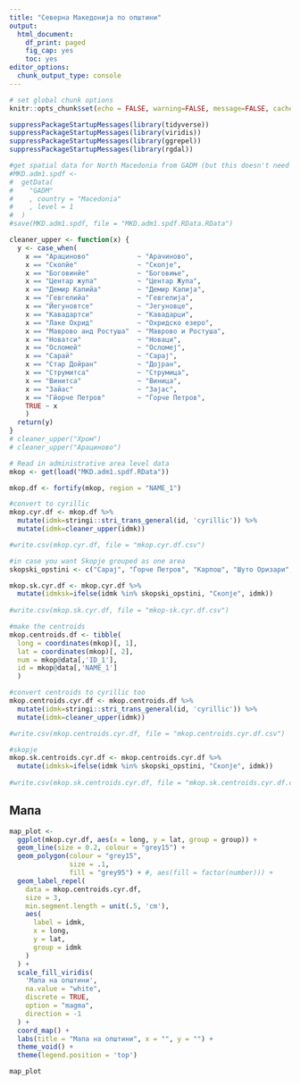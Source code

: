 ```yaml
---
title: "Северна Македонија по општини"
output:
  html_document:
    df_print: paged
    fig_cap: yes
    toc: yes
editor_options:
  chunk_output_type: console
---
```


```r
# set global chunk options
knitr::opts_chunk$set(echo = FALSE, warning=FALSE, message=FALSE, cache=FALSE)
```

```r
suppressPackageStartupMessages(library(tidyverse))
suppressPackageStartupMessages(library(viridis))
suppressPackageStartupMessages(library(ggrepel))
suppressPackageStartupMessages(library(rgdal))
```

```r
#get spatial data for North Macedonia from GADM (but this doesn't need to be run every time)
#MKD.adm1.spdf <- 
#  getData(
#    "GADM"
#    , country = "Macedonia"
#    , level = 1
#  )
#save(MKD.adm1.spdf, file = "MKD.adm1.spdf.RData.RData")
```

```r
cleaner_upper <- function(x) {
  y <- case_when(
    x == "Арациново"            ~ "Арачиново",
    x == "Скопйе"               ~ "Скопје",
    x == "Боговинйе"            ~ "Боговиње",
    x == "Центар жупа"          ~ "Центар Жупа",
    x == "Демир Капийа"         ~ "Демир Капија",
    x == "Гевгелийа"            ~ "Гевгелија",
    x == "Йегуновтсе"           ~ "Јегуновце",
    x == "Кавадартси"           ~ "Кавадарци",
    x == "Лаке Охрид"           ~ "Охридско езеро",
    x == "Маврово анд Ростуша"  ~ "Маврово и Ростуша",
    x == "Новатси"              ~ "Новаци",
    x == "Осломей"              ~ "Осломеј",
    x == "Сарай"                ~ "Сарај",
    x == "Стар Дойран"          ~ "Дојран",
    x == "Струмитса"            ~ "Струмица",
    x == "Винитса"              ~ "Виница",
    x == "Зайас"                ~ "Зајас",
    x == "Гйорче Петров"        ~ "Ѓорче Петров",
    TRUE ~ x
    )
  return(y)
}
# cleaner_upper("Хром")
# cleaner_upper("Арациново")
```


```r
# Read in administrative area level data
mkop <- get(load("MKD.adm1.spdf.RData"))

mkop.df <- fortify(mkop, region = "NAME_1")

#convert to cyrillic
mkop.cyr.df <- mkop.df %>%
  mutate(idmk=stringi::stri_trans_general(id, 'cyrillic')) %>% 
  mutate(idmk=cleaner_upper(idmk))

#write.csv(mkop.cyr.df, file = "mkop.cyr.df.csv")

#in case you want Skopje grouped as one area
skopski_opstini <- c("Сарај", "Ѓорче Петров", "Карпош", "Шуто Оризари", "Бутел", "Чаир", "Центар", "Гази Баба", "Аеродром", "Кисела Вода" )

mkop.sk.cyr.df <- mkop.cyr.df %>%
  mutate(idmksk=ifelse(idmk %in% skopski_opstini, "Скопје", idmk))
  
#write.csv(mkop.sk.cyr.df, file = "mkop-sk.cyr.df.csv")

#make the centroids
mkop.centroids.df <- tibble(
  long = coordinates(mkop)[, 1], 
  lat = coordinates(mkop)[, 2],
  num = mkop@data[,'ID_1'],
  id = mkop@data[,'NAME_1']
  ) 

#convert centroids to cyrillic too
mkop.centroids.cyr.df <- mkop.centroids.df %>%
  mutate(idmk=stringi::stri_trans_general(id, 'cyrillic')) %>% 
  mutate(idmk=cleaner_upper(idmk))

#write.csv(mkop.centroids.cyr.df, file = "mkop.centroids.cyr.df.csv")

#skopje
mkop.sk.centroids.cyr.df <- mkop.centroids.cyr.df %>%
  mutate(idmksk=ifelse(idmk %in% skopski_opstini, "Скопје", idmk))
  
#write.csv(mkop.sk.centroids.cyr.df, file = "mkop.sk.centroids.cyr.df.csv")

```


## Мапа

```r
map_plot <-
  ggplot(mkop.cyr.df, aes(x = long, y = lat, group = group)) +
  geom_line(size = 0.2, colour = "grey15") +
  geom_polygon(colour = "grey15",
               size = .1,
               fill = "grey95") + #, aes(fill = factor(number))) +
  geom_label_repel(
    data = mkop.centroids.cyr.df,
    size = 3,
    min.segment.length = unit(.5, 'cm'),
    aes(
      label = idmk,
      x = long,
      y = lat,
      group = idmk
    )
  ) +
  scale_fill_viridis(
    'Мапа на општини',
    na.value = "white",
    discrete = TRUE,
    option = "magma",
    direction = -1
  ) +
  coord_map() +
  labs(title = "Мапа на општини", x = "", y = "") +
  theme_void() +
  theme(legend.position = 'top') 

map_plot
```
